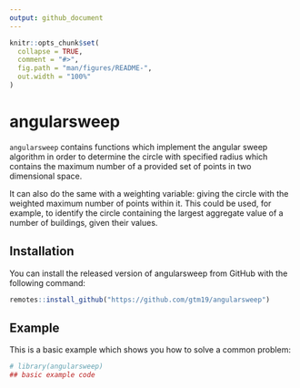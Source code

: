 ```yaml
---
output: github_document
---
```


<!-- README.md is generated from README.Rmd. Please edit that file -->

```r
knitr::opts_chunk$set(
  collapse = TRUE,
  comment = "#>",
  fig.path = "man/figures/README-",
  out.width = "100%"
)
```

# angularsweep

<!-- badges: start -->
<!-- badges: end -->

`angularsweep` contains functions which implement the angular sweep algorithm in order
to determine the circle with specified radius which contains the maximum number of a provided set of
points in two dimensional space. 
    
It can also do the same with a weighting variable: giving the circle
with the weighted maximum number of points within it. This could be used, for example, to identify the 
circle containing the largest aggregate value of a number of buildings, given their values.

## Installation

You can install the released version of angularsweep from GitHub with the following command:

``` r
remotes::install_github("https://github.com/gtm19/angularsweep")
```

## Example

This is a basic example which shows you how to solve a common problem:

```r
# library(angularsweep)
## basic example code
```
